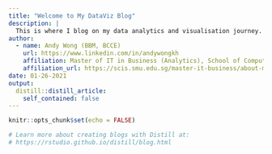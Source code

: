 ```yaml
---
title: "Welcome to My DataViz Blog"
description: |
  This is where I blog on my data analytics and visualisation journey.
author:
  - name: Andy Wong (BBM, BCCE)
    url: https://www.linkedin.com/in/andywongkh
    affiliation: Master of IT in Business (Analytics), School of Computing and Information Systems, Singapore Management University
    affiliation_url: https://scis.smu.edu.sg/master-it-business/about-mitb-main
date: 01-26-2021
output:
  distill::distill_article:
    self_contained: false
---
```


```r
knitr::opts_chunk$set(echo = FALSE)

# Learn more about creating blogs with Distill at:
# https://rstudio.github.io/distill/blog.html

```
